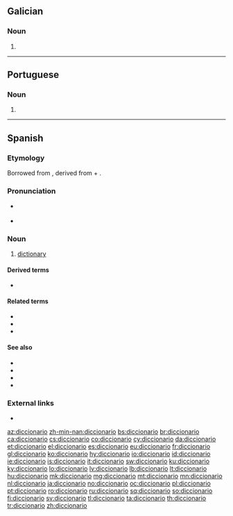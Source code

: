 ==Galician==

===Noun===
{{gl-noun|m}}

# {{obsolete spelling of|dicionario|lang=gl}}

----

==Portuguese==

===Noun===
{{pt-noun|m|s}}

# {{obsolete form of|dicionário|lang=pt}}

----

==Spanish==

===Etymology===
Borrowed from {{etyl|ML.|es}} {{m|la|dictiōnārium||dictionary}}, derived from {{etyl|la|es}} {{m|la|dictiō||saying, speaking}} + {{m|la|-ārium}}.

===Pronunciation===
* {{a|Castilian}} {{IPA|lang=es|/ˌdik.θjoˈna.ɾjo/}}
* {{a|Others}} {{IPA|lang=es|/ˌdik.sjoˈna.ɾjo/}}

===Noun===
{{es-noun|m}}

# [[dictionary]]

====Derived terms====
*{{l|es|diccionario de sinónimos}}

====Related terms====
* {{l|es|decir}}
* {{l|es|dicción}}
* {{l|es|diccionatista}}

====See also====
* {{l|es|enciclopedia}}
* {{l|es|vocabulario}}
* {{l|es|léxico}}
* {{l|es|glosario}}

===External links===
* {{R:DRAE 2001}}

[[az:diccionario]]
[[zh-min-nan:diccionario]]
[[bs:diccionario]]
[[br:diccionario]]
[[ca:diccionario]]
[[cs:diccionario]]
[[co:diccionario]]
[[cy:diccionario]]
[[da:diccionario]]
[[et:diccionario]]
[[el:diccionario]]
[[es:diccionario]]
[[eu:diccionario]]
[[fr:diccionario]]
[[gl:diccionario]]
[[ko:diccionario]]
[[hy:diccionario]]
[[io:diccionario]]
[[id:diccionario]]
[[ie:diccionario]]
[[is:diccionario]]
[[it:diccionario]]
[[sw:diccionario]]
[[ku:diccionario]]
[[ky:diccionario]]
[[lo:diccionario]]
[[lv:diccionario]]
[[lb:diccionario]]
[[lt:diccionario]]
[[hu:diccionario]]
[[mk:diccionario]]
[[mg:diccionario]]
[[mt:diccionario]]
[[mn:diccionario]]
[[nl:diccionario]]
[[ja:diccionario]]
[[no:diccionario]]
[[oc:diccionario]]
[[pl:diccionario]]
[[pt:diccionario]]
[[ro:diccionario]]
[[ru:diccionario]]
[[sq:diccionario]]
[[so:diccionario]]
[[fi:diccionario]]
[[sv:diccionario]]
[[tl:diccionario]]
[[ta:diccionario]]
[[th:diccionario]]
[[tr:diccionario]]
[[zh:diccionario]]